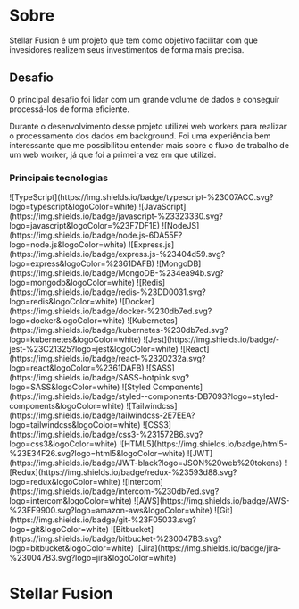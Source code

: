 
# Sobre

Stellar Fusion é um projeto que tem como objetivo facilitar com que
invesidores realizem seus investimentos de forma mais precisa.

## Desafio

O principal desafio foi lidar com um grande volume de dados e
conseguir processá-los de forma eficiente.

Durante o desenvolvimento desse projeto utilizei web workers para
realizar o processamento dos dados em background. Foi uma experiência
bem interessante que me possibilitou entender mais sobre o fluxo de
trabalho de um web worker, já que foi a primeira vez em que utilizei.

### Principais tecnologias

<SkillsContainer>
<SkillRow >
  ![TypeScript](https://img.shields.io/badge/typescript-%23007ACC.svg?logo=typescript&logoColor=white)
  ![JavaScript](https://img.shields.io/badge/javascript-%23323330.svg?logo=javascript&logoColor=%23F7DF1E)
</SkillRow>

<SkillRow>
  ![NodeJS](https://img.shields.io/badge/node.js-6DA55F?logo=node.js&logoColor=white)
  ![Express.js](https://img.shields.io/badge/express.js-%23404d59.svg?logo=express&logoColor=%2361DAFB)
  ![MongoDB](https://img.shields.io/badge/MongoDB-%234ea94b.svg?logo=mongodb&logoColor=white)
  ![Redis](https://img.shields.io/badge/redis-%23DD0031.svg?logo=redis&logoColor=white)
  ![Docker](https://img.shields.io/badge/docker-%230db7ed.svg?logo=docker&logoColor=white)
  ![Kubernetes](https://img.shields.io/badge/kubernetes-%230db7ed.svg?logo=kubernetes&logoColor=white)
  ![Jest](https://img.shields.io/badge/-jest-%23C21325?logo=jest&logoColor=white)
</SkillRow>

<SkillRow>
  ![React](https://img.shields.io/badge/react-%2320232a.svg?logo=react&logoColor=%2361DAFB)
  ![SASS](https://img.shields.io/badge/SASS-hotpink.svg?logo=SASS&logoColor=white)
  ![Styled
  Components](https://img.shields.io/badge/styled--components-DB7093?logo=styled-components&logoColor=white)
  ![Tailwindcss](https://img.shields.io/badge/tailwindcss-2E7EEA?logo=tailwindcss&logoColor=white)
  ![CSS3](https://img.shields.io/badge/css3-%231572B6.svg?logo=css3&logoColor=white)
  ![HTML5](https://img.shields.io/badge/html5-%23E34F26.svg?logo=html5&logoColor=white)
  ![JWT](https://img.shields.io/badge/JWT-black?logo=JSON%20web%20tokens)
  ![Redux](https://img.shields.io/badge/redux-%23593d88.svg?logo=redux&logoColor=white)
  ![Intercom](https://img.shields.io/badge/intercom-%230db7ed.svg?logo=intercom&logoColor=white)
</SkillRow>

<SkillRow>
  ![AWS](https://img.shields.io/badge/AWS-%23FF9900.svg?logo=amazon-aws&logoColor=white)
</SkillRow>

<SkillRow>
![Git](https://img.shields.io/badge/git-%23F05033.svg?logo=git&logoColor=white)
![Bitbucket](https://img.shields.io/badge/bitbucket-%230047B3.svg?logo=bitbucket&logoColor=white)
![Jira](https://img.shields.io/badge/jira-%230047B3.svg?logo=jira&logoColor=white)
</SkillRow>
</SkillsContainer>

# <span className="hidden"> Stellar Fusion</span>
